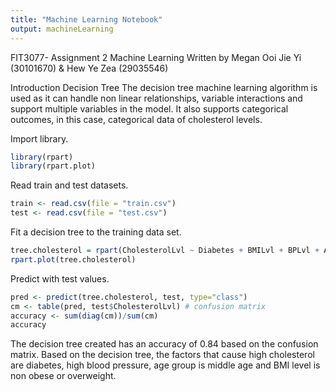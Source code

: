 ```yaml
---
title: "Machine Learning Notebook"
output: machineLearning
---
```

FIT3077- Assignment 2
Machine Learning
Written by Megan Ooi Jie Yi (30101670) & Hew Ye Zea (29035546)

Introduction
Decision Tree
The decision tree machine learning algorithm is used as it can handle non linear relationships, variable interactions and support multiple variables in the model. It also supports categorical outcomes, in this case, categorical data of cholesterol levels. 

Import library.
```r
library(rpart)
library(rpart.plot)
```

Read train and test datasets.
```r
train <- read.csv(file = "train.csv")
test <- read.csv(file = "test.csv")
```

Fit a decision tree to the training data set.
```r
tree.cholesterol = rpart(CholesterolLvl ~ Diabetes + BMILvl + BPLvl + AgeLvl + Smoking, data=train, method="class")
rpart.plot(tree.cholesterol)
```
Predict with test values.
```r
pred <- predict(tree.cholesterol, test, type="class")
cm <- table(pred, test$CholesterolLvl) # confusion matrix
accuracy <- sum(diag(cm))/sum(cm)
accuracy
```

The decision tree created has an accuracy of 0.84 based on the confusion matrix. Based on the decision tree, the factors that cause high cholesterol are diabetes, high blood pressure, age group is middle age and BMI level is non obese or overweight.



